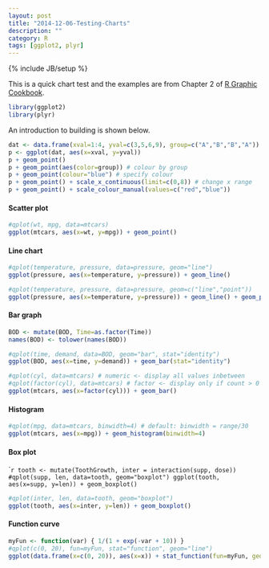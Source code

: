 ```yaml
---
layout: post
title: "2014-12-06-Testing-Charts"
description: ""
category: R
tags: [ggplot2, plyr]
---
```

{% include JB/setup %}

This is a quick chart test and the examples are from Chapter 2 of [R Graphic Cookbook](http://shop.oreilly.com/product/0636920023135.do).

```r
library(ggplot2)
library(plyr)
```

An introduction to building is shown below.

```r
dat <- data.frame(xval=1:4, yval=c(3,5,6,9), group=c("A","B","B","A"))
p <- ggplot(dat, aes(x=xval, y=yval))
p + geom_point()
p + geom_point(aes(color=group)) # colour by group
p + geom_point(colour="blue") # specify colour
p + geom_point() + scale_x_continuous(limit=c(0,8)) # change x range
p + geom_point() + scale_colour_manual(values=c("red","blue"))
```

#### Scatter plot

```r
#qplot(wt, mpg, data=mtcars)
ggplot(mtcars, aes(x=wt, y=mpg)) + geom_point()
```

#### Line chart

```r
#qplot(temperature, pressure, data=pressure, geom="line")
ggplot(pressure, aes(x=temperature, y=pressure)) + geom_line()
```

```r
#qplot(temperature, pressure, data=pressure, geom=c("line","point"))
ggplot(pressure, aes(x=temperature, y=pressure)) + geom_line() + geom_point()
```

#### Bar graph

```r
BOD <- mutate(BOD, Time=as.factor(Time))
names(BOD) <- tolower(names(BOD))

#qplot(time, demand, data=BOD, geom="bar", stat="identity")
ggplot(BOD, aes(x=time, y=demand)) + geom_bar(stat="identity")
```

```r
#qplot(cyl, data=mtcars) # numeric <- display all values inbetween
#qplot(factor(cyl), data=mtcars) # factor <- display only if count > 0
ggplot(mtcars, aes(x=factor(cyl))) + geom_bar()
```

#### Histogram

```r
#qplot(mpg, data=mtcars, binwidth=4) # default: binwidth = range/30
ggplot(mtcars, aes(x=mpg)) + geom_histogram(binwidth=4)
```

#### Box plot

````r
tooth <- mutate(ToothGrowth, inter = interaction(supp, dose))
#qplot(supp, len, data=tooth, geom="boxplot")
ggplot(tooth, aes(x=supp, y=len)) + geom_boxplot()
```

```r
#qplot(inter, len, data=tooth, geom="boxplot")
ggplot(tooth, aes(x=inter, y=len)) + geom_boxplot()
```

#### Function curve

```r
myFun <- function(var) { 1/(1 + exp(-var + 10)) }
#qplot(c(0, 20), fun=myFun, stat="function", geom="line")
ggplot(data.frame(x=c(0, 20)), aes(x=x)) + stat_function(fun=myFun, geom="line")
```